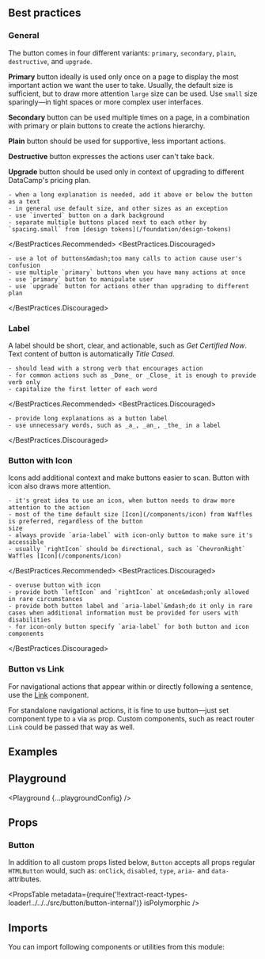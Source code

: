 


<Layout title="Button" description="A button triggers an event or action. It lets users know what will happen next. Use actionable copy, don’t be vague.">

## Best practices

### General

The button comes in four different variants: `primary`, `secondary`, `plain`, `destructive`, and `upgrade`.

**Primary** button ideally is used only once on a page to display the most important action we want the user to take. Usually, the default size is sufficient, but to draw more attention `large` size can be used. Use `small` size sparingly—in tight spaces or more complex user interfaces.

**Secondary** button can be used multiple times on a page, in a combination with primary or plain buttons to create the actions hierarchy.

**Plain** button should be used for supportive, less important actions.

**Destructive** button expresses the actions user can't take back.

**Upgrade** button should be used only in context of upgrading to different DataCamp's pricing plan.

<BestPractices>
  <BestPractices.Recommended>

    - when a long explanation is needed, add it above or below the button as a text
    - in general use default size, and other sizes as an exception
    - use `inverted` button on a dark background
    - separate multiple buttons placed next to each other by `spacing.small` from [design tokens](/foundation/design-tokens)

  </BestPractices.Recommended>
  <BestPractices.Discouraged>

    - use a lot of buttons&mdash;too many calls to action cause user's confusion
    - use multiple `primary` buttons when you have many actions at once
    - use `primary` button to manipulate user
    - use `upgrade` button for actions other than upgrading to different plan

  </BestPractices.Discouraged>
</BestPractices>

### Label

A label should be short, clear, and actionable, such as _Get Certified Now_. Text content of button is automatically _Title Cased_.

<BestPractices>
  <BestPractices.Recommended>

    - should lead with a strong verb that encourages action
    - for common actions such as _Done_ or _Close_ it is enough to provide verb only
    - capitalize the first letter of each word

  </BestPractices.Recommended>
  <BestPractices.Discouraged>

    - provide long explanations as a button label
    - use unnecessary words, such as _a_, _an_, _the_ in a label

  </BestPractices.Discouraged>
</BestPractices>

### Button with Icon

Icons add additional context and make buttons easier to scan. Button with icon also draws more attention.

<BestPractices>
  <BestPractices.Recommended>

    - it's great idea to use an icon, when button needs to draw more attention to the action
    - most of the time default size [Icon](/components/icon) from Waffles is preferred, regardless of the button
    size
    - always provide `aria-label` with icon-only button to make sure it's accessible
    - usually `rightIcon` should be directional, such as `ChevronRight` Waffles [Icon](/components/icon)

  </BestPractices.Recommended>
  <BestPractices.Discouraged>

    - overuse button with icon
    - provide both `leftIcon` and `rightIcon` at once&mdash;only allowed in rare circumstances
    - provide both button label and `aria-label`&mdash;do it only in rare cases when additional information must be provided for users with disabilities
    - for icon-only button specify `aria-label` for both button and icon components

  </BestPractices.Discouraged>
</BestPractices>

### Button vs Link

For navigational actions that appear within or directly following a sentence, use the [Link](/components/link) component.

For standalone navigational actions, it is fine to use button&mdash;just set component type to `a` via `as` prop. Custom components, such as react router `Link` could be passed that way as well.

## Examples

<Example title="Basic usage" path="button/basic-usage">
  <BasicUsage />
</Example>

<Example title="Variants" path="button/variants">
  <Variants />
</Example>

<Example title="Sizes" path="button/sizes">
  <Sizes />
</Example>

<Example title="States" path="button/states">
  <States />
</Example>

<Example title="With icons" path="button/with-icons">
  <WithIcons />
</Example>

<Example title="Full width" path="button/full-width">
  <FullWidth />
</Example>

<Example title="As a Link" path="button/as-a-link">
  <AsALink />
</Example>

<Example title="Inverted" path="button/inverted" darkPreview>
  <Inverted />
</Example>

## Playground

<Playground {...playgroundConfig} />

## Props

### Button

In addition to all custom props listed below, `Button` accepts all props regular `HTMLButton` would, such as: `onClick`, `disabled`, `type`, `aria-` and `data-` attributes.

<PropsTable
  metadata={require('!!extract-react-types-loader!../../../src/button/button-internal')}
  isPolymorphic
/>

## Imports

You can import following components or utilities from this module:

<Imports module={ButtonExports} path="@datacamp/waffles/button" />

</Layout>

